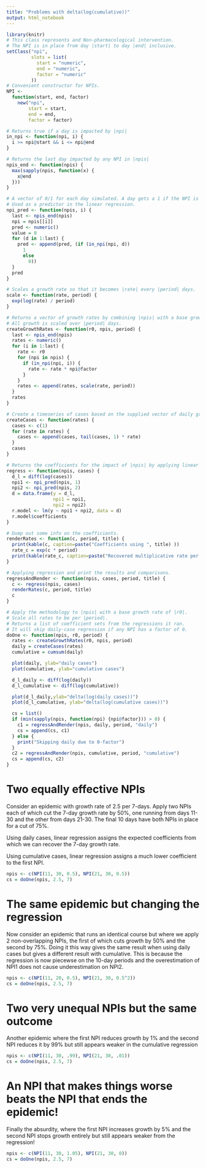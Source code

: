 ```yaml
---
title: "Problems with delta(log(cumulative))"
output: html_notebook
---
```


```r
library(knitr)
# This class represents and Non-pharmacological intervention.
# The NPI is in place from day |start| to day |end| inclusive.
setClass("npi",
         slots = list(
           start = "numeric",
           end = "numeric",
           factor = "numeric"
         ))
# Convenient constructor for NPIs.
NPI <-
  function(start, end, factor)
    new("npi",
        start = start,
        end = end,
        factor = factor)

# Returns true if a day is impacted by |npi|
in_npi <- function(npi, i) {
  i >= npi@start && i <= npi@end
}

# Returns the last day impacted by any NPI in |npis|
npis_end <- function(npis) {
  max(sapply(npis, function(x) {
    x@end
  }))
}

# A vector of 0/1 for each day simulated. A day gets a 1 if the NPI is active on that day, 0 otherwise.
# Used as a predictor in the linear regression.
npi_pred <- function(npis, i) {
  last <- npis_end(npis)
  npi = npis[[i]]
  pred <- numeric()
  value = 0
  for (d in 1:last) {
    pred <- append(pred, (if (in_npi(npi, d))
      1
      else
        0))
  }
  pred
}

# Scales a growth rate so that it becomes |rate| every |period| days.
scale <- function(rate, period) {
  exp(log(rate) / period)
}

# Returns a vector of growth rates by combining |npis| with a base growth rate.
# All growth is scaled over |period| days.
createGrowthRates <- function(r0, npis, period) {
  last <- npis_end(npis)
  rates <- numeric()
  for (i in 1:last) {
    rate <- r0
    for (npi in npis) {
      if (in_npi(npi, i)) {
        rate <- rate * npi@factor
      }
    }
    rates <- append(rates, scale(rate, period))
  }
  rates
}

# Create a timeseries of cases based on the supplied vector of daily growth rates.
createCases <- function(rates) {
  cases <- c(1)
  for (rate in rates) {
    cases <- append(cases, tail(cases, 1) * rate)
  }
  cases
}

# Returns the coefficients for the impact of |npis| by applying linear regression to diff(log(|cases|)).
regress <- function(npis, cases) {
  d_l = diff(log(cases))
  npi1 <- npi_pred(npis, 1)
  npi2 <- npi_pred(npis, 2)
  d = data.frame(y = d_l,
                 npi1 = npi1,
                 npi2 = npi2)
  r.model <- lm(y ~ npi1 + npi2, data = d)
  r.model$coefficients
}

# Dump out some info on the coefficients.
renderRates <- function(c, period, title) {
  print(kable(c, caption=paste("Coefficients using ", title) ))
  rate_c = exp(c * period)
  print(kable(rate_c, caption=paste("Recovered multiplicative rate per ", period, " days using ", title)))
}

# Applying regression and print the results and comparisons.
regressAndRender <- function(npis, cases, period, title) {
  c <- regress(npis, cases)
  renderRates(c, period, title)
  c
}

# Apply the methodology to |npis| with a base growth rate of |r0|.
# Scale all rates to be per |period|.
# Returns a list of coefficient sets from the regressions it ran.
# It will skip daily-case regression if any NPI has a factor of 0.
doOne <- function(npis, r0, period) {
  rates <- createGrowthRates(r0, npis, period)
  daily = createCases(rates)
  cumulative = cumsum(daily)

  plot(daily, ylab="daily cases")
  plot(cumulative, ylab="cumulative cases")

  d_l_daily <- diff(log(daily))
  d_l_cumulative <- diff(log(cumulative))

  plot(d_l_daily,ylab="delta(log(daily cases))")
  plot(d_l_cumulative, ylab="delta(log(cumulative cases))")

  cs = list()
  if (min(sapply(npis, function(npi) {npi@factor})) > 0) {
    c1 = regressAndRender(npis, daily, period, "daily")
    cs = append(cs, c1)
  } else {
    print("Skipping daily due to 0-factor")
  }
  c2 = regressAndRender(npis, cumulative, period, "cumulative")
  cs = append(cs, c2)
}
```

# Two equally effective NPIs

Consider an epidemic with growth rate of 2.5 per 7-days.
Apply two NPIs
each of which cut the 7-day growth rate by 50%,
one running from days 11-30
and the other from days 21-30.
The final 10 days have both NPIs in place for a cut of 75%.

Using daily cases,
linear regression assigns the expected coefficients
from which we can recover the 7-day growth rate.

Using cumulative cases,
linear regression assigns a much lower coefficient
to the first NPI.

```r
npis <- c(NPI(11, 30, 0.5), NPI(21, 30, 0.5))
cs = doOne(npis, 2.5, 7)
```

# The same epidemic but changing the regression

Now consider an epidemic
that runs an identical course
but where we apply 2 non-overlapping NPIs,
the first of which cuts growth by 50%
and the second by 75%.
Doing it this way gives the same result
when using daily cases
but gives a different result with cumulative.
This is because the regression is now piecewse
on the 10-day periods
and the overestimation of NPI1
does not cause underestimation on NPI2.

```r
npis <- c(NPI(11, 20, 0.5), NPI(21, 30, 0.5^2))
cs = doOne(npis, 2.5, 7)
```
# Two very unequal NPIs but the same outcome

Another epidemic where the first NPI
reduces growth by 1%
and the second NPI reduces it by 99%
but still appears weaker in the cumulative regression

```r
npis <- c(NPI(11, 30, .99), NPI(21, 30, .01))
cs = doOne(npis, 2.5, 7)
```
# An NPI that makes things worse beats the NPI that ends the epidemic!

Finally the absurdity,
where the first NPI
increases growth by 5%
and the second NPI stops growth entirely
but still appears weaker from the regression!

```r
npis <- c(NPI(11, 30, 1.05), NPI(21, 30, 0))
cs = doOne(npis, 2.5, 7)
```
